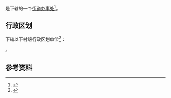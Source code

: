 {{中国乡级行政区|41/04/82/006/000}}

'''{{PAGENAMEBASE}}'''是{{PRC admin/fullname|41/04/82/006/000|3}}下辖的一个[[街道办事处|街道办事处]]<ref>{{PRC admin/ref sgc|{{PRC admin/parent|41/04/82/006/000}}}}</ref>。

== 行政区划 ==
{{PAGENAMEBASE}}下辖以下村级行政区划单位<ref>{{PRC admin/ref sgc|41/04/82/006/000}}</ref>：

{{PRC admin/children|41/04/82/006/000}}。

== 参考资料 ==
{{reflist}}

{{河南行政区划小作品}}
{{PRC admin/navcat|41/04/82/006/000}}